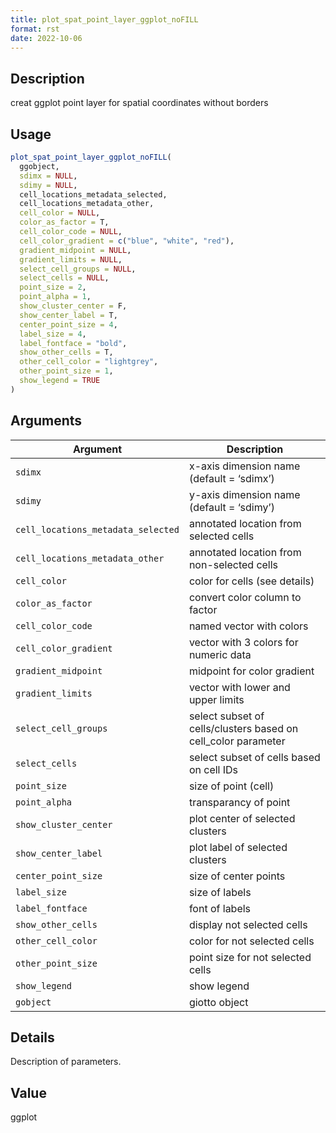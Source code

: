 ```yaml
--- 
title: plot_spat_point_layer_ggplot_noFILL 
format: rst 
date: 2022-10-06 
--- 
```


## Description

creat ggplot point layer for spatial coordinates without borders


## Usage

```r
plot_spat_point_layer_ggplot_noFILL(
  ggobject,
  sdimx = NULL,
  sdimy = NULL,
  cell_locations_metadata_selected,
  cell_locations_metadata_other,
  cell_color = NULL,
  color_as_factor = T,
  cell_color_code = NULL,
  cell_color_gradient = c("blue", "white", "red"),
  gradient_midpoint = NULL,
  gradient_limits = NULL,
  select_cell_groups = NULL,
  select_cells = NULL,
  point_size = 2,
  point_alpha = 1,
  show_cluster_center = F,
  show_center_label = T,
  center_point_size = 4,
  label_size = 4,
  label_fontface = "bold",
  show_other_cells = T,
  other_cell_color = "lightgrey",
  other_point_size = 1,
  show_legend = TRUE
)
```


## Arguments

Argument      |Description
------------- |----------------
`sdimx`     |     x-axis dimension name (default = 'sdimx')
`sdimy`     |     y-axis dimension name (default = 'sdimy')
`cell_locations_metadata_selected`     |     annotated location from selected cells
`cell_locations_metadata_other`     |     annotated location from non-selected cells
`cell_color`     |     color for cells (see details)
`color_as_factor`     |     convert color column to factor
`cell_color_code`     |     named vector with colors
`cell_color_gradient`     |     vector with 3 colors for numeric data
`gradient_midpoint`     |     midpoint for color gradient
`gradient_limits`     |     vector with lower and upper limits
`select_cell_groups`     |     select subset of cells/clusters based on cell_color parameter
`select_cells`     |     select subset of cells based on cell IDs
`point_size`     |     size of point (cell)
`point_alpha`     |     transparancy of point
`show_cluster_center`     |     plot center of selected clusters
`show_center_label`     |     plot label of selected clusters
`center_point_size`     |     size of center points
`label_size`     |     size of labels
`label_fontface`     |     font of labels
`show_other_cells`     |     display not selected cells
`other_cell_color`     |     color for not selected cells
`other_point_size`     |     point size for not selected cells
`show_legend`     |     show legend
`gobject`     |     giotto object


## Details

Description of parameters.


## Value

ggplot


